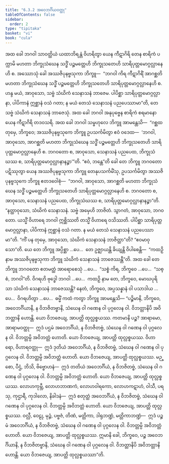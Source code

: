 ```yaml
---
title: "6.3.2 အဝေဘင်္ဂိယဝတ္ထု"
tableOfContents: false
sidebar:
  order: 2
type: "tipitaka"
basket: "vi"
book: "cula"
---
```



<DynamicBreadcrumb />

<Division number="322" book="cula">

<Paragraph number="1390" book="cula">
အထ ခေါ ဘဂဝါ သာဝတ္ထိယံ ယထာဘိရန္တံ ဝိဟရိတွာ ယေန ကီဋာဂိရိ တေန စာရိကံ ပက္ကာမိ မဟတာ ဘိက္ခုသံဃေန သဒ္ဓိံ ပဉ္စမတ္တေဟိ ဘိက္ခုသတေဟိ သာရိပုတ္တမောဂ္ဂလ္လာနေဟိ စ. အဿောသုံ ခေါ အဿဇိပုနဗ္ဗသုကာ ဘိက္ခူ—  “ဘဂဝါ ကိရ ကီဋာဂိရိံ အာဂစ္ဆတိ မဟတာ ဘိက္ခုသံဃေန သဒ္ဓိံ ပဉ္စမတ္တေဟိ ဘိက္ခုသတေဟိ သာရိပုတ္တမောဂ္ဂလ္လာနေဟိ စ. ဟန္ဒ မယံ, အာဝုသော, သဗ္ဗံ သံဃိကံ သေနာသနံ ဘာဇေမ. ပါပိစ္ဆာ သာရိပုတ္တမောဂ္ဂလ္လာနာ, ပါပိကာနံ ဣစ္ဆာနံ ဝသံ ဂတာ; န မယံ တေသံ သေနာသနံ ပညပေဿာမာ”တိ, တေ သဗ္ဗံ သံဃိကံ သေနာသနံ ဘာဇေသုံ.
</Paragraph>

<Paragraph number="1391" book="cula">
အထ ခေါ ဘဂဝါ အနုပုဗ္ဗေန စာရိကံ စရမာနော ယေန ကီဋာဂိရိ တဒဝသရိ. အထ ခေါ ဘဂဝါ သမ္ဗဟုလေ ဘိက္ခူ အာမန္တေသိ—  “ဂစ္ဆထ တုမှေ, ဘိက္ခဝေ; အဿဇိပုနဗ္ဗသုကေ ဘိက္ခူ ဥပသင်္ကမိတွာ ဧဝံ ဝဒေထ—  ‘ဘဂဝါ, အာဝုသော, အာဂစ္ဆတိ မဟတာ ဘိက္ခုသံဃေန သဒ္ဓိံ ပဉ္စမတ္တေဟိ ဘိက္ခုသတေဟိ သာရိပုတ္တမောဂ္ဂလ္လာနေဟိ စ. ဘဂဝတော စ, အာဝုသော, သေနာသနံ ပညပေထ, ဘိက္ခုသံဃဿ စ, သာရိပုတ္တမောဂ္ဂလ္လာနာနဉ္စာ’”တိ. “ဧဝံ, ဘန္တေ”တိ ခေါ တေ ဘိက္ခူ ဘဂဝတော ပဋိဿုတွာ ယေန အဿဇိပုနဗ္ဗသုကာ ဘိက္ခူ တေနုပသင်္ကမိံသု, ဥပသင်္ကမိတွာ အဿဇိပုနဗ္ဗသုကေ ဘိက္ခူ ဧတဒဝေါစုံ—  “ဘဂဝါ, အာဝုသော, အာဂစ္ဆတိ မဟတာ ဘိက္ခုသံဃေန သဒ္ဓိံ ပဉ္စမတ္တေဟိ ဘိက္ခုသတေဟိ သာရိပုတ္တမောဂ္ဂလ္လာနေဟိ စ. ဘဂဝတော စ, အာဝုသော, သေနာသနံ ပညပေထ, ဘိက္ခုသံဃဿ စ, သာရိပုတ္တမောဂ္ဂလ္လာနာနဉ္စာ”တိ. “နတ္ထာဝုသော, သံဃိကံ သေနာသနံ. သဗ္ဗံ အမှေဟိ ဘာဇိတံ. သွာဂတံ, အာဝုသော, ဘဂဝတော. ယသ္မိံ ဝိဟာရေ ဘဂဝါ ဣစ္ဆိဿတိ တသ္မိံ ဝိဟာရေ ဝသိဿတိ. ပါပိစ္ဆာ သာရိပုတ္တမောဂ္ဂလ္လာနာ, ပါပိကာနံ ဣစ္ဆာနံ ဝသံ ဂတာ. န မယံ တေသံ သေနာသနံ ပညပေဿာမာ”တိ. “ကိံ ပန တုမှေ, အာဝုသော, သံဃိကံ သေနာသနံ ဘာဇိတ္ထာ”တိ? “ဧဝမာဝုသော”တိ.
</Paragraph>

<Paragraph number="1392" book="cula">
ယေ တေ ဘိက္ခူ အပ္ပိစ္ဆာ …ပေ…  တေ ဥဇ္ဈာယန္တိ ခိယျန္တိ ဝိပါစေန္တိ—  “ကထဉှိ နာမ အဿဇိပုနဗ္ဗသုကာ ဘိက္ခူ သံဃိကံ သေနာသနံ ဘာဇေဿန္တီ”တိ. အထ ခေါ တေ ဘိက္ခူ ဘဂဝတော ဧတမတ္ထံ အာရောစေသုံ …ပေ…  “သစ္စံ ကိရ, ဘိက္ခဝေ …ပေ…  “သစ္စံ, ဘဂဝါ”တိ. ဝိဂရဟိ ဗုဒ္ဓေါ ဘဂဝါ …ပေ…  ကထဉှိ နာမ တေ, ဘိက္ခဝေ, မောဃပုရိသာ သံဃိကံ သေနာသနံ ဘာဇေဿန္တိ? နေတံ, ဘိက္ခဝေ, အပ္ပသန္နာနံ ဝါ ပသာဒါယ …ပေ…  ဝိဂရဟိတွာ …ပေ…  ဓမ္မိံ ကထံ ကတွာ ဘိက္ခူ အာမန္တေသိ—
</Paragraph>

<Paragraph number="1393" book="cula">
“ပဉ္စိမာနိ, ဘိက္ခဝေ, အဝေဘင်္ဂိယာနိ, န ဝိဘဇိတဗ္ဗာနိ, သံဃေန ဝါ ဂဏေန ဝါ ပုဂ္ဂလေန ဝါ. ဝိဘတ္တာနိပိ အဝိဘတ္တာနိ ဟောန္တိ. ယော ဝိဘဇေယျ, အာပတ္တိ ထုလ္လစ္စယဿ.
</Paragraph>

<Paragraph number="1394" book="cula">
ကတမာနိ ပဉ္စ? အာရာမော, အာရာမဝတ္ထု—  ဣဒံ ပဌမံ အဝေဘင်္ဂိယံ, န ဝိဘဇိတဗ္ဗံ, သံဃေန ဝါ ဂဏေန ဝါ ပုဂ္ဂလေန ဝါ. ဝိဘတ္တမ္ပိ အဝိဘတ္တံ ဟောတိ. ယော ဝိဘဇေယျ, အာပတ္တိ ထုလ္လစ္စယဿ.
</Paragraph>

<Paragraph number="1395" book="cula">
ဝိဟာရော, ဝိဟာရဝတ္ထု—  ဣဒံ ဒုတိယံ အဝေဘင်္ဂိယံ, န ဝိဘဇိတဗ္ဗံ, သံဃေန ဝါ ဂဏေန ဝါ ပုဂ္ဂလေန ဝါ. ဝိဘတ္တမ္ပိ အဝိဘတ္တံ ဟောတိ. ယော ဝိဘဇေယျ, အာပတ္တိ ထုလ္လစ္စယဿ.
</Paragraph>

<Paragraph number="1396" book="cula">
မဉ္စော, ပီဌံ, ဘိသိ, ဗိဗ္ဗောဟနံ—  ဣဒံ တတိယံ အဝေဘင်္ဂိယံ, န ဝိဘဇိတဗ္ဗံ, သံဃေန ဝါ ဂဏေန ဝါ ပုဂ္ဂလေန ဝါ. ဝိဘတ္တမ္ပိ အဝိဘတ္တံ ဟောတိ. ယော ဝိဘဇေယျ, အာပတ္တိ ထုလ္လစ္စယဿ.
</Paragraph>

<Paragraph number="1397" book="cula">
လောဟကုမ္ဘီ, လောဟဘာဏကံ, လောဟဝါရကော, လောဟကဋာဟံ, ဝါသီ, ပရသု, ကုဌာရီ, ကုဒါလော, နိခါဒနံ—  ဣဒံ စတုတ္ထံ အဝေဘင်္ဂိယံ, န ဝိဘဇိတဗ္ဗံ, သံဃေန ဝါ ဂဏေန ဝါ ပုဂ္ဂလေန ဝါ. ဝိဘတ္တမ္ပိ အဝိဘတ္တံ ဟောတိ. ယော ဝိဘဇေယျ, အာပတ္တိ ထုလ္လစ္စယဿ.
</Paragraph>

<Paragraph number="1398" book="cula">
ဝလ္လီ, ဝေဠု, မုဉ္ဇံ, ပဗ္ဗဇံ, တိဏံ, မတ္တိကာ, ဒါရုဘဏ္ဍံ, မတ္တိကာဘဏ္ဍံ—  ဣဒံ ပဉ္စမံ အဝေဘင်္ဂိယံ, န ဝိဘဇိတဗ္ဗံ, သံဃေန ဝါ ဂဏေန ဝါ ပုဂ္ဂလေန ဝါ. ဝိဘတ္တမ္ပိ အဝိဘတ္တံ ဟောတိ. ယော ဝိဘဇေယျ, အာပတ္တိ ထုလ္လစ္စယဿ. ဣမာနိ ခေါ, ဘိက္ခဝေ, ပဉ္စ အဝေဘင်္ဂိယာနိ, န ဝိဘဇိတဗ္ဗာနိ, သံဃေန ဝါ ဂဏေန ဝါ ပုဂ္ဂလေန ဝါ. ဝိဘတ္တာနိပိ အဝိဘတ္တာနိ ဟောန္တိ. ယော ဝိဘဇေယျ, အာပတ္တိ ထုလ္လစ္စယဿာ”တိ.
</Paragraph>
</Division>